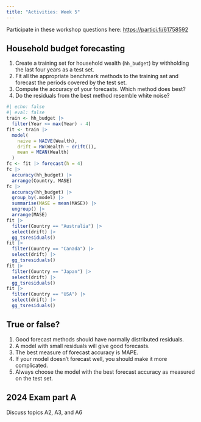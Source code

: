 ```yaml
---
title: "Activities: Week 5"
---
```


Participate in these workshop questions here: <https://partici.fi/61758592>

## Household budget forecasting

1. Create a training set for household wealth (`hh_budget`) by withholding the last four years as a test set.
2. Fit all the appropriate benchmark methods to the training set and forecast the periods covered by the test set.
3. Compute the accuracy of your forecasts. Which method does best?
4. Do the residuals from the best method resemble white noise?

<!-- This is a fairly straightforward exercise, giving students some practice in the steps to follow when comparing forecasting methods. The drift method is better for every country and on average. In all cases the residuals from the drift model resemble white noise.
-->

```r
#| echo: false
#| eval: false
train <- hh_budget |>
  filter(Year <= max(Year) - 4)
fit <- train |>
  model(
    naive = NAIVE(Wealth),
    drift = RW(Wealth ~ drift()),
    mean = MEAN(Wealth)
  )
fc <- fit |> forecast(h = 4)
fc |>
  accuracy(hh_budget) |>
  arrange(Country, MASE)
fc |>
  accuracy(hh_budget) |>
  group_by(.model) |>
  summarise(MASE = mean(MASE)) |>
  ungroup() |>
  arrange(MASE)
fit |>
  filter(Country == "Australia") |>
  select(drift) |>
  gg_tsresiduals()
fit |>
  filter(Country == "Canada") |>
  select(drift) |>
  gg_tsresiduals()
fit |>
  filter(Country == "Japan") |>
  select(drift) |>
  gg_tsresiduals()
fit |>
  filter(Country == "USA") |>
  select(drift) |>
  gg_tsresiduals()
```

## True or false?

1. Good forecast methods should have normally distributed residuals.
2. A model with small residuals will give good forecasts.
3. The best measure of forecast accuracy is MAPE.
4. If your model doesn’t forecast well, you should make it more complicated.
5. Always choose the model with the best forecast accuracy as measured on the test set.


<!-- > Are the following statements true or false? Explain your answer.
>
>   a. Good forecast methods should have normally distributed residuals.

- False.
- Although many good forecasting methods produce normally distributed residuals this is not required to produce good forecasts.
- When the residuals are not normally distributed, the calculation of prediction intervals becomes more difficult.

>   b. A model with small residuals will give good forecasts.

- False.
- It is possible to produce a model with small residuals by making a highly complicated (overfitted) model that fits the data extremely well.
- This highly complicated model will often perform very poorly when forecasting new data.

>   c. The best measure of forecast accuracy is MAPE.

- False.
- There is no single best measure of accuracy - often you would want to see a collection of accuracy measures as they can reveal different things about your residuals. MAPE in particular has some substantial disadvantages - extreme values can result when $y_t$ is close to zero, and it assumes that the unit being measured has a meaningful zero.

>   d. If your model doesn’t forecast well, you should make it more complicated.

- False.
- There are many reasons why a model may not forecast well, and making the model more complicated can make the forecasts worse.
- The model specified should capture structures that are evident in the data. Although adding terms that are unrelated to the structures found in the data will improve the model's residuals, the forecasting performance of the model will not improve.
- Adding missing features relevant to the data (such as including a seasonal pattern that exists in the data) should improve forecast performance.

>   e. Always choose the model with the best forecast accuracy as measured on the test set.

- False.
- For a start, the test set may be too small to draw any conclusions. Also, there are many measures of forecast accuracy, and they may suggest different models. The appropriate model is the one which is best suited to the forecasting task. For instance, you may be interested in choosing a model which forecasts well for predictions exactly one year ahead. In this case, using cross-validated accuracy could be a more useful approach to evaluating accuracy. -->


## 2024 Exam part A

Discuss topics A2, A3, and A6

<!--
2.  *The Ljung-Box test is useful for selecting a good forecasting model.*

    - The Ljung-Box test is used to test whether the residuals from a model are white noise.
    - It should not be used to select a forecasting model.
    - If the residuals are not white noise, then the model is not capturing all the information in the data, and can potentially be improved.
    - A model that has been over-fitted may pass a Ljung-Box test, but be a poor forecasting model.
    - It may not be possible to find a model that passes the Ljung-Box test, especially with a long time series. But the forecasts from a model that fails the Ljung-Box test may still be good.

3.  *The MAPE is better than the RMSE for measuring forecast accuracy because it is easier to explain.*

    - The MAPE is a percentage, so it is easier to interpret than the RMSE.
    - However, the MAPE may not make sense for the data, especially if the data contains zeros, small values, or negative values, or if the zero point is arbitrary.
    - The RMSE is scale-dependent so can't be used to compare forecasts across different data sets, whereas the MAPE is scale-independent.
    - The RMSE is optimized by the mean, so finding a model that minimizes the RMSE will give the best point forecasts.
    - The MAPE is not optimal for any meaningful characteristic of the forecasts.

8.  *STL is not useful for forecasting because it only provides a decomposition of the data.*

    - STL is a decomposition method that separates a time series into trend, seasonal, and remainder components.
    - STL, on its own, is not a forecasting method.
    - However, STL is useful for forecasting because the decomposition can help us understand the data better.
    - STL can be coupled with a forecasting method applied to the seasonally adjusted data.
    - In this case, the seasonal component is usually forecast using the seasonal naive method, and then the seasonal component forecasts and seasonally adjusted forecasts can be added to obtain forecasts of the original data.

 -->
